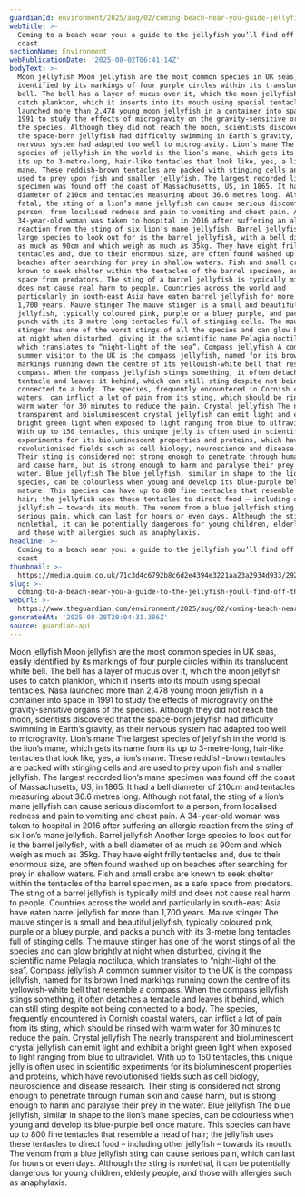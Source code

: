```yaml
---
guardianId: environment/2025/aug/02/coming-beach-near-you-guide-jellyfish-uk-coast
webTitle: >-
  Coming to a beach near you: a guide to the jellyfish you’ll find off the UK
  coast
sectionName: Environment
webPublicationDate: '2025-08-02T06:41:14Z'
bodyText: >-
  Moon jellyfish Moon jellyfish are the most common species in UK seas, easily
  identified by its markings of four purple circles within its translucent white
  bell. The bell has a layer of mucus over it, which the moon jellyfish uses to
  catch plankton, which it inserts into its mouth using special tentacles. Nasa
  launched more than 2,478 young moon jellyfish in a container into space in
  1991 to study the effects of microgravity on the gravity-sensitive organs of
  the species. Although they did not reach the moon, scientists discovered that
  the space-born jellyfish had difficulty swimming in Earth’s gravity, as their
  nervous system had adapted too well to microgravity. Lion’s mane The largest
  species of jellyfish in the world is the lion’s mane, which gets its name from
  its up to 3-metre-long, hair-like tentacles that look like, yes, a lion’s
  mane. These reddish-brown tentacles are packed with stinging cells and are
  used to prey upon fish and smaller jellyfish. The largest recorded lion’s mane
  specimen was found off the coast of Massachusetts, US, in 1865. It had a bell
  diameter of 210cm and tentacles measuring about 36.6 metres long. Although not
  fatal, the sting of a lion’s mane jellyfish can cause serious discomfort to a
  person, from localised redness and pain to vomiting and chest pain. A
  34-year-old woman was taken to hospital in 2016 after suffering an allergic
  reaction from the sting of six lion’s mane jellyfish. Barrel jellyfish Another
  large species to look out for is the barrel jellyfish, with a bell diameter of
  as much as 90cm and which weigh as much as 35kg. They have eight frilly
  tentacles and, due to their enormous size, are often found washed up on
  beaches after searching for prey in shallow waters. Fish and small crabs are
  known to seek shelter within the tentacles of the barrel specimen, as a safe
  space from predators. The sting of a barrel jellyfish is typically mild and
  does not cause real harm to people. Countries across the world and
  particularly in south-east Asia have eaten barrel jellyfish for more than
  1,700 years. Mauve stinger The mauve stinger is a small and beautiful
  jellyfish, typically coloured pink, purple or a bluey purple, and packs a
  punch with its 3-metre long tentacles full of stinging cells. The mauve
  stinger has one of the worst stings of all the species and can glow brightly
  at night when disturbed, giving it the scientific name Pelagia noctiluca,
  which translates to “night-light of the sea”. Compass jellyfish A common
  summer visitor to the UK is the compass jellyfish, named for its brown lined
  markings running down the centre of its yellowish-white bell that resemble a
  compass. When the compass jellyfish stings something, it often detaches a
  tentacle and leaves it behind, which can still sting despite not being
  connected to a body. The species, frequently encountered in Cornish coastal
  waters, can inflict a lot of pain from its sting, which should be rinsed with
  warm water for 30 minutes to reduce the pain. Crystal jellyfish The nearly
  transparent and bioluminescent crystal jellyfish can emit light and exhibit a
  bright green light when exposed to light ranging from blue to ultraviolet.
  With up to 150 tentacles, this unique jelly is often used in scientific
  experiments for its bioluminescent properties and proteins, which have
  revolutionised fields such as cell biology, neuroscience and disease research.
  Their sting is considered not strong enough to penetrate through human skin
  and cause harm, but is strong enough to harm and paralyse their prey in the
  water. Blue jellyfish The blue jellyfish, similar in shape to the lion’s mane
  species, can be colourless when young and develop its blue-purple bell once
  mature. This species can have up to 800 fine tentacles that resemble a head of
  hair; the jellyfish uses these tentacles to direct food – including other
  jellyfish – towards its mouth. The venom from a blue jellyfish sting can cause
  serious pain, which can last for hours or even days. Although the sting is
  nonlethal, it can be potentially dangerous for young children, elderly people,
  and those with allergies such as anaphylaxis.
headline: >-
  Coming to a beach near you: a guide to the jellyfish you’ll find off the UK
  coast
thumbnail: >-
  https://media.guim.co.uk/71c3d4c6792b8c6d2e4394e3221aa23a2934d933/292_0_2917_2335/500.jpg
slug: >-
  coming-to-a-beach-near-you-a-guide-to-the-jellyfish-youll-find-off-the-uk-coast
webUrl: >-
  https://www.theguardian.com/environment/2025/aug/02/coming-beach-near-you-guide-jellyfish-uk-coast
generatedAt: '2025-08-28T20:04:31.386Z'
source: guardian-api
---
```

Moon jellyfish Moon jellyfish are the most common species in UK seas, easily identified by its markings of four purple circles within its translucent white bell. The bell has a layer of mucus over it, which the moon jellyfish uses to catch plankton, which it inserts into its mouth using special tentacles. Nasa launched more than 2,478 young moon jellyfish in a container into space in 1991 to study the effects of microgravity on the gravity-sensitive organs of the species. Although they did not reach the moon, scientists discovered that the space-born jellyfish had difficulty swimming in Earth’s gravity, as their nervous system had adapted too well to microgravity. Lion’s mane The largest species of jellyfish in the world is the lion’s mane, which gets its name from its up to 3-metre-long, hair-like tentacles that look like, yes, a lion’s mane. These reddish-brown tentacles are packed with stinging cells and are used to prey upon fish and smaller jellyfish. The largest recorded lion’s mane specimen was found off the coast of Massachusetts, US, in 1865. It had a bell diameter of 210cm and tentacles measuring about 36.6 metres long. Although not fatal, the sting of a lion’s mane jellyfish can cause serious discomfort to a person, from localised redness and pain to vomiting and chest pain. A 34-year-old woman was taken to hospital in 2016 after suffering an allergic reaction from the sting of six lion’s mane jellyfish. Barrel jellyfish Another large species to look out for is the barrel jellyfish, with a bell diameter of as much as 90cm and which weigh as much as 35kg. They have eight frilly tentacles and, due to their enormous size, are often found washed up on beaches after searching for prey in shallow waters. Fish and small crabs are known to seek shelter within the tentacles of the barrel specimen, as a safe space from predators. The sting of a barrel jellyfish is typically mild and does not cause real harm to people. Countries across the world and particularly in south-east Asia have eaten barrel jellyfish for more than 1,700 years. Mauve stinger The mauve stinger is a small and beautiful jellyfish, typically coloured pink, purple or a bluey purple, and packs a punch with its 3-metre long tentacles full of stinging cells. The mauve stinger has one of the worst stings of all the species and can glow brightly at night when disturbed, giving it the scientific name Pelagia noctiluca, which translates to “night-light of the sea”. Compass jellyfish A common summer visitor to the UK is the compass jellyfish, named for its brown lined markings running down the centre of its yellowish-white bell that resemble a compass. When the compass jellyfish stings something, it often detaches a tentacle and leaves it behind, which can still sting despite not being connected to a body. The species, frequently encountered in Cornish coastal waters, can inflict a lot of pain from its sting, which should be rinsed with warm water for 30 minutes to reduce the pain. Crystal jellyfish The nearly transparent and bioluminescent crystal jellyfish can emit light and exhibit a bright green light when exposed to light ranging from blue to ultraviolet. With up to 150 tentacles, this unique jelly is often used in scientific experiments for its bioluminescent properties and proteins, which have revolutionised fields such as cell biology, neuroscience and disease research. Their sting is considered not strong enough to penetrate through human skin and cause harm, but is strong enough to harm and paralyse their prey in the water. Blue jellyfish The blue jellyfish, similar in shape to the lion’s mane species, can be colourless when young and develop its blue-purple bell once mature. This species can have up to 800 fine tentacles that resemble a head of hair; the jellyfish uses these tentacles to direct food – including other jellyfish – towards its mouth. The venom from a blue jellyfish sting can cause serious pain, which can last for hours or even days. Although the sting is nonlethal, it can be potentially dangerous for young children, elderly people, and those with allergies such as anaphylaxis.
